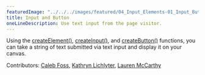 ---
featuredImage: "../../../images/featured/04_Input_Elements-01_Input_Button-thumbnail.png"
title: Input and Button
oneLineDescription: Use text input from the page visitor.
---

Using the 
<a href="https://p5js.org/reference/#/p5.Element/createElement" target="_blank">createElement()</a>,
<a href="https://p5js.org/reference/#/p5/createInput" target="_blank">createInput()</a>,
and <a href="https://p5js.org/reference/#/p5.Element/createButton" target="_blank">createButton()</a> 
functions, you can take a string of text submitted via text input and display 
it on your canvas.

Contributors: <a href="https://github.com/calebfoss" target="_blank">Caleb Foss</a>, <a href="https://github.com/katlich112358" target="_blank">Kathryn Lichlyter</a>, <a href="https://github.com/lmccart" target="_blank">Lauren McCarthy</a>